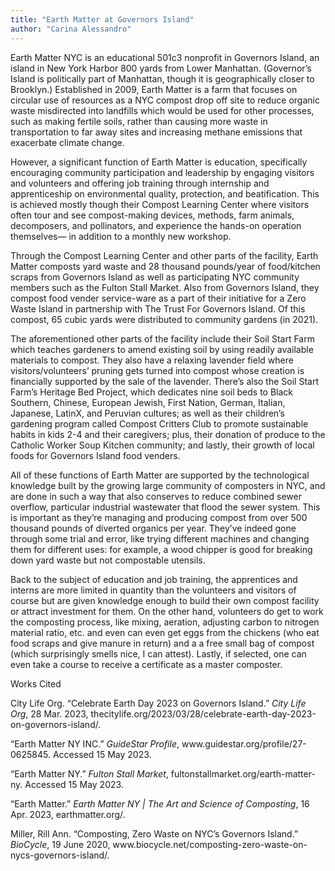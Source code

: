 ```yaml
---
title: "Earth Matter at Governors Island"
author: "Carina Alessandro"
---
```


Earth Matter NYC is an educational 501c3 nonprofit in Governors Island, an island in New York Harbor 800 yards from Lower Manhattan. (Governor’s Island is politically part of Manhattan, though it is geographically closer to Brooklyn.) Established in 2009, Earth Matter is a farm that focuses on circular use of resources as a NYC compost drop off site to reduce organic waste misdirected into landfills which would be used for other processes, such as making fertile soils, rather than causing more waste in transportation to far away sites and increasing methane emissions that exacerbate climate change. 

However, a significant function of Earth Matter is education, specifically encouraging community participation and leadership by engaging visitors and  volunteers and offering job training through internship and apprenticeship on environmental quality, protection, and beatification. This is achieved mostly though their Compost Learning Center where visitors often tour and see compost-making devices, methods, farm animals, decomposers, and pollinators, and experience the hands-on operation themselves— in addition to a monthly new workshop. 

Through the Compost Learning Center and other parts of the facility, Earth Matter composts yard waste and 28 thousand pounds/year of food/kitchen scraps from Governors Island as well as participating NYC community members such as the Fulton Stall Market. Also from Governors Island, they compost food vender service-ware as a part of their initiative for a Zero Waste Island in partnership with The Trust For Governors Island. Of this compost, 65 cubic yards were distributed to community gardens (in 2021). 

The aforementioned other parts of the facility include their Soil Start Farm which teaches gardeners to amend existing soil by using readily available materials to compost. They also have a relaxing lavender field where visitors/volunteers’ pruning gets turned into compost whose creation is financially supported by the sale of the lavender. There’s also the Soil Start Farm’s Heritage Bed Project, which dedicates nine soil beds to Black Southern, Chinese, European Jewish, First Nation, German, Italian, Japanese, LatinX, and Peruvian cultures; as well as their children’s gardening program called Compost Critters Club to promote sustainable habits in kids 2-4 and their caregivers; plus, their donation of produce to the Catholic Worker Soup Kitchen community; and lastly, their growth of local foods for Governors Island food venders.

All of these functions of Earth Matter are supported by the technological knowledge built by the growing large community of composters in NYC, and are done in such a way that also conserves to reduce combined sewer overflow, particular industrial wastewater that flood the sewer system. This is important as they’re managing and producing compost from over 500 thousand pounds of diverted organics per year. They’ve indeed gone through some trial and error, like trying different machines and changing them for different uses: for example, a wood chipper is good for breaking down yard waste but not compostable utensils. 

Back to the subject of education and job training, the apprentices and interns are more limited in quantity than the volunteers and visitors of course but are given knowledge enough to build their own compost facility or attract investment for them. On the other hand, volunteers do get to work the composting process, like mixing, aeration, adjusting carbon to nitrogen material ratio, etc. and even can even get eggs from the chickens (who eat food scraps and give manure in return) and a a free small bag of compost (which surprisingly smells nice, I can attest). Lastly, if  selected, one can even take a course to receive a certificate as a master composter. 

Works Cited

City Life Org. “Celebrate Earth Day 2023 on Governors Island.” *City Life Org*, 28 Mar. 2023, thecitylife.org/2023/03/28/celebrate-earth-day-2023-on-governors-island/.

“Earth Matter NY INC.” *GuideStar Profile*, www.guidestar.org/profile/27-0625845. Accessed 15 May 2023.

“Earth Matter NY.” *Fulton Stall Market*, fultonstallmarket.org/earth-matter-ny. Accessed 15 May 2023.

“Earth Matter.” *Earth Matter NY | The Art and Science of Composting*, 16 Apr. 2023, earthmatter.org/.

Miller, Rill Ann. “Composting, Zero Waste on NYC’s Governors Island.” *BioCycle*, 19 June 2020, www.biocycle.net/composting-zero-waste-on-nycs-governors-island/.
